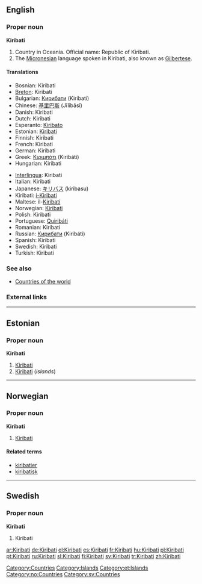 ==English==
{{wikipedia}}

===Proper noun===
'''Kiribati'''

# Country in Oceania. Official name: Republic of Kiribati.
# The [[Micronesian]] language spoken in Kiribati, also known as [[Gilbertese]].

====Translations====
{{top}}
*Bosnian: Kiribati {{m}}
*[[Breton]]: Kiribati
*Bulgarian: [[Кирибати]] (Kiribati)
*Chinese: [[基里巴斯]] (Jīlǐbāsī)
*Danish: Kiribati
*Dutch: Kiribati
*Esperanto: [[Kiribato]]
*Estonian: [[#Estonian|Kiribati]]
*Finnish: Kiribati
*French: Kiribati
*German: Kiribati
*Greek: [[Κιριμπάτι]] (Kiribáti)
*Hungarian: Kiribati
{{mid}}
*[[Interlingua]]: Kiribati
*Italian: Kiribati
*Japanese: [[キリバス]] (kiribasu)
*Kiribati: [[i-Kiribati]]
*Maltese: il-[[Kiribati]]
*Norwegian: [[#Norwegian|Kiribati]]
*Polish: Kiribati
*Portuguese: [[Quiribáti]]
*Romanian: Kiribati
*Russian: [[Кирибати]] (Kiribáti)
*Spanish: Kiribati
*Swedish: Kiribati
*Turkish: Kiribati
{{bottom}}

===See also===
*[[Countries of the world]]

===External links===
{{ethnologue|code=gil}}

[[Category:Countries]]
[[Category:Islands]]

----

==Estonian==
{{wikipedia|lang=et}}

===Proper noun===
'''Kiribati'''

# [[#English|Kiribati]] {{et-country}}
# [[#English|Kiribati]] (''islands'')

[[Category:et:Islands]]

----

==Norwegian==

===Proper noun===
'''Kiribati'''

# [[#English|Kiribati]]

====Related terms====
*[[kiribatier]]
*[[kiribatisk]]

[[Category:no:Countries]]

----

==Swedish==

===Proper noun===
'''Kiribati'''

# Kiribati

[[Category:sv:Countries]]

[[ar:Kiribati]]
[[de:Kiribati]]
[[el:Kiribati]]
[[es:Kiribati]]
[[fr:Kiribati]]
[[hu:Kiribati]]
[[pl:Kiribati]]
[[pt:Kiribati]]
[[ru:Kiribati]]
[[sl:Kiribati]]
[[fi:Kiribati]]
[[sv:Kiribati]]
[[tr:Kiribati]]
[[zh:Kiribati]]